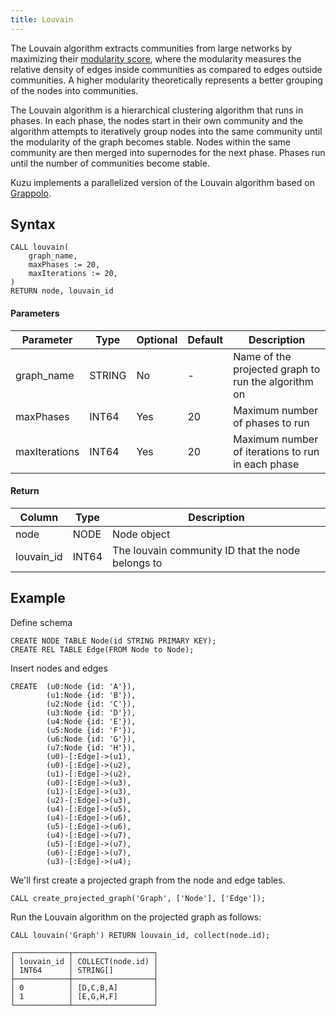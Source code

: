 ```yaml
---
title: Louvain
---
```


The Louvain algorithm extracts communities from large networks by maximizing their
[modularity score](https://en.wikipedia.org/wiki/Louvain_method#Modularity),
where the modularity measures the relative density of edges inside communities
as compared to edges outside communities. A higher modularity theoretically
represents a better grouping of the nodes into communities.

The Louvain algorithm is a hierarchical clustering algorithm that runs in
phases. In each phase, the nodes start in their own community and the algorithm
attempts to iteratively group nodes into the same community until the modularity
of the graph becomes stable. Nodes within the same community are then merged
into supernodes for the next phase. Phases run until the number of communities
become stable.

Kuzu implements a parallelized version of the Louvain algorithm based on [Grappolo](https://hpc.pnl.gov/people/hala/grappolo.html).

## Syntax

```
CALL louvain(
    graph_name,
    maxPhases := 20, 
    maxIterations := 20, 
)
RETURN node, louvain_id
```

#### Parameters

| Parameter | Type | Optional | Default | Description |
|-----------|------|----------|---------|-------------|
| graph_name | STRING | No | - | Name of the projected graph to run the algorithm on |
| maxPhases | INT64 | Yes | 20 | Maximum number of phases to run |
| maxIterations | INT64 | Yes | 20 | Maximum number of iterations to run in each phase |

#### Return

| Column | Type | Description |
|--------|------|-------------|
| node | NODE | Node object |
| louvain_id | INT64 | The louvain community ID that the node belongs to |

## Example

Define schema
```cypher
CREATE NODE TABLE Node(id STRING PRIMARY KEY);
CREATE REL TABLE Edge(FROM Node to Node);
```
Insert nodes and edges
```cypher
CREATE  (u0:Node {id: 'A'}),
        (u1:Node {id: 'B'}),
        (u2:Node {id: 'C'}),
        (u3:Node {id: 'D'}),
        (u4:Node {id: 'E'}),
        (u5:Node {id: 'F'}),
        (u6:Node {id: 'G'}),
        (u7:Node {id: 'H'}),
        (u0)-[:Edge]->(u1),
        (u0)-[:Edge]->(u2),
        (u1)-[:Edge]->(u2),
        (u0)-[:Edge]->(u3),
        (u1)-[:Edge]->(u3),
        (u2)-[:Edge]->(u3),
        (u4)-[:Edge]->(u5),
        (u4)-[:Edge]->(u6),
        (u5)-[:Edge]->(u6),
        (u4)-[:Edge]->(u7),
        (u5)-[:Edge]->(u7),
        (u6)-[:Edge]->(u7),
        (u3)-[:Edge]->(u4);
```
We'll first create a projected graph from the node and edge tables.
```cypher
CALL create_projected_graph('Graph', ['Node'], ['Edge']);
```
Run the Louvain algorithm on the projected graph as follows:
```cypher
CALL louvain('Graph') RETURN louvain_id, collect(node.id);
```
```
┌────────────┬──────────────────┐
│ louvain_id │ COLLECT(node.id) │
│ INT64      │ STRING[]         │
├────────────┼──────────────────┤
│ 0          │ [D,C,B,A]        │
│ 1          │ [E,G,H,F]        │
└────────────┴──────────────────┘
```
